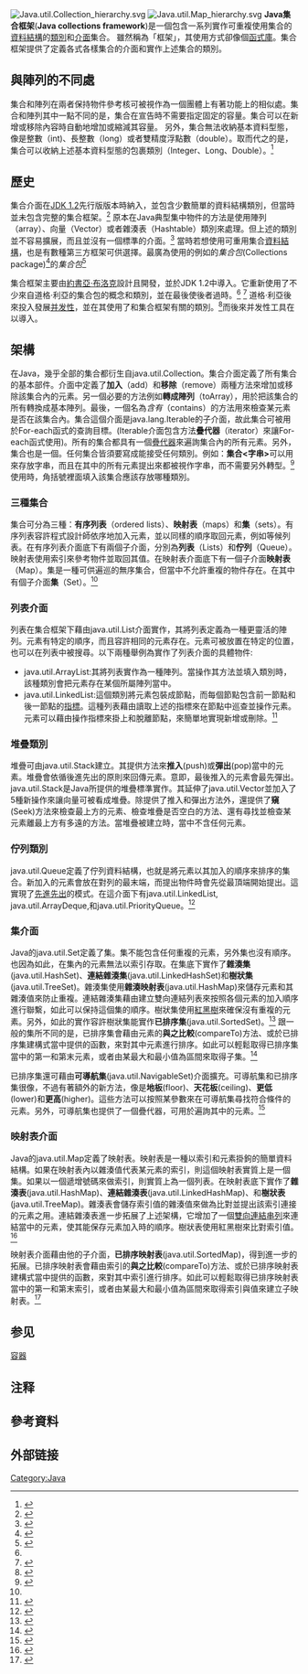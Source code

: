 {{noteTA
|T=Java集合框架
|1=zh-hans:散列; zh-hant:雜湊;
|2=zh-hans:访问; zh-hant:查詢;
|3=zh-hans:队列;zh-hant:佇列;
|4=zh-hans:数据类型;zh-hant:資料型態;
|5=zh-hans:声明;zh-hant:宣告;
|6=zh-hans:封装类型;zh-hant:包裹類別;
|7=zh-hans:数组;zh-hant:陣列
}}
[[File:Java.util.Collection_hierarchy.svg|thumb]]
[[File:Java.util.Map_hierarchy.svg|thumb]]
'''Java集合框架'''('''Java collections framework''')是一個包含一系列實作可重複使用集合的[[資料結構|資料結構]]的[[類別_(電腦科學)|類別]]和[[介面_(程式設計)|介面]]集合。
雖然稱為「框架」，其使用方式卻像個[[函式庫|函式庫]]。集合框架提供了定義各式各樣集合的介面和實作上述集合的類別。

== 與陣列的不同處==
集合和陣列在兩者保持物件參考核可被視作為一個團體上有著功能上的相似處。集合和陣列其中一點不同的是，集合在宣告時不需要指定固定的容量。集合可以在新增或移除內容時自動地增加或縮減其容量。
另外，集合無法收納基本資料型態，像是整數（int)、長整數（long）或者雙精度浮點數（double）。取而代之的是，集合可以收納上述基本資料型態的包裹類別（Integer、Long、Double）。{{NoteTag|注意基本型態宣告時用小寫開頭，包裹類別宣告時用大寫開頭}}<ref name=":0">{{Cite book|title=Big Java Early Objects|url=https://archive.org/details/bigjavaearlyobje0005hors|last=Horstmann|first=Cay|publisher=|year=2014|isbn=|location=|pages=}}</ref>

==歷史==
集合介面在[[Java版本歷史#J2SE_1.2|JDK 1.2]]先行版版本時納入，並包含少數簡單的資料結構類別，但當時並未包含完整的集合框架。<ref name="ibm">{{cite web 
 |url=http://www.digilife.be/quickreferences/PT/Java%20Collections%20Framework.pdf 
 |title=Java Collections Framework 
 |publisher=[[IBM|IBM]] 
 |accessdate=2011-01-01 
 |deadurl=yes 
 |archiveurl=https://web.archive.org/web/20110807042032/http://www.digilife.be/quickreferences/PT/Java%20Collections%20Framework.pdf 
 |archivedate=2011-08-07 
 |df= 
 }}</ref>
原本在Java典型集中物件的方法是使用陣列（array）、向量（Vector）或者雜湊表（Hashtable）類別來處理。但上述的類別並不容易擴展，而且並沒有一個標準的介面。<ref>{{cite web
| author=Dan Becker
| url=http://www.javaworld.com/jw-11-1998/jw-11-collections.html
| title=Get started with the Java Collections Framework
| publisher=[[JavaWorld|JavaWorld]]
| quote=''Before Collections made its most welcome debut, the standard methods for grouping Java objects were via the array, the Vector, and the Hashtable. All three of these collections have different methods and syntax for accessing members: arrays use the square bracket ([]) symbols, Vector uses the elementAt method, and Hashtable uses <code>get</code> and <code>put</code> methods.''
| date=1998-01-11
| accessdate=2011-01-01
| archive-url=https://web.archive.org/web/20100330032601/http://www.javaworld.com/jw-11-1998/jw-11-collections.html
| archive-date=2010-03-30
| dead-url=yes
}}</ref>
當時若想使用可重用集合[[資料結構|資料結構]]，也是有數種第三方框架可供選擇。最廣為使用的例如{{link-en|道格·利亞|Doug Lea}}的''集合包''(Collections package)<ref>{{cite web
| work=Generic Collection Library
| author=Recursion Software
| url=http://www.javaworld.com/javaworld/jw-06-1997/jw-06-jgl.html
| title=Need a good set of abstract data structures? ObjectSpace's JGL packs a punch!
| quote=''As with Java itself, the Java Generic Library borrows heavily from the C++ camp: It takes the best from C++'s STL, while leaving the C++ warts behind. Most C++ programmers today will know of their STL, but few are managing to exploit its potential.''
| publisher=[[JavaWorld|JavaWorld]]
| date=1997-01-06
| accessdate=2011-01-01
| archive-url=https://web.archive.org/web/20120302223946/http://www.javaworld.com/javaworld/jw-06-1997/jw-06-jgl.html
| archive-date=2012-03-02
| dead-url=yes
}}</ref>的''集合包''<ref name="douglea">{{cite web
| url=http://gee.cs.oswego.edu/dl/classes/collections/index.html
| title=Overview of the collections Package
| author=[[Doug_Lea|Doug Lea]]
| quote=''The Sun Java Development Kit JDK1.2 finally includes a standard set of collection classes. While there are some design and implementation differences, the JDK1.2 package contains most of the same basic abstractions, structure, and functionality as this package. For this reason, this collections package will NOT be further updated''
| accessdate=2011-01-01
| archive-date=2019-12-30
| archive-url=https://web.archive.org/web/20191230110346/http://gee.cs.oswego.edu/dl/classes/collections/index.html
| dead-url=no
}}</ref> 

集合框架主要由[[約書亞·布洛克|約書亞·布洛克]]設計且開發，並於JDK 1.2中導入。它重新使用了不少來自道格·利亞的集合包的概念和類別，並在最後使後者過時。<ref name="douglea" /> <ref>{{cite web
| url=http://www.javaworld.com/javaworld/jw-01-1999/jw-01-jglvscoll.html
| title=The battle of the container frameworks: which should you use?
| quote=''Comparing ObjectSpace Inc.'s JGL and Sun's Collections Framework turns out to be like comparing apples and kiwi fruits. At first sight, the two frameworks seem to be competing for the same developers, but after a closer inspection it is clear that the two cannot be compared fairly without acknowledging first that the two frameworks have different goals. If, like Sun's documentation states, Collections is going to homogenize Sun's own APIs (core API, extensions, etc.), then clearly Collections has to be great news, and a good thing, even to the most fanatic JGL addict. Provided Sun doesn't break its promise in this area, I'll be happy to invest my resources in adopting Collections in earnest. ''
| publisher=[[JavaWorld|JavaWorld]]
| date=1999-01-01
| accessdate=2011-01-01
| archive-url=https://web.archive.org/web/20100412002257/http://www.javaworld.com/javaworld/jw-01-1999/jw-01-jglvscoll.html
| archive-date=2010-04-12
| dead-url=yes
}}</ref>
道格·利亞後來投入發展[[并发性|并发性]]{{link-en|Java包|Java package}}，並在其使用了和集合框架有關的類別。<ref name="douglea2">{{cite web
| url=http://gee.cs.oswego.edu/dl/classes/EDU/oswego/cs/dl/util/concurrent/intro.html
| title=Overview of package util.concurrent Release 1.3.4
| author=[[Doug_Lea|Doug Lea]]
| quote=''Note: Upon release of J2SE 5.0, this package enters maintenance mode: Only essential corrections will be released. J2SE5 package java.util.concurrent includes improved, more efficient, standardized versions of the main components in this package.''
| accessdate=2011-01-01
| archive-date=2020-12-18
| archive-url=https://web.archive.org/web/20201218235550/http://gee.cs.oswego.edu/dl/classes/EDU/oswego/cs/dl/util/concurrent/intro.html
| dead-url=no
}}</ref>而後來并发性工具在{{link-en|JDK 5.0|Java_version_history#J2SE 5.0}}以{{link-en|JSR 166|Java concurrency|}}導入。

==架構==
在Java，幾乎全部的集合都衍生自java.util.Collection。集合介面定義了所有集合的基本部件。介面中定義了'''加入'''（add）和'''移除'''（remove）兩種方法來增加或移除該集合內的元素。另一個必要的方法例如'''轉成陣列'''（toArray），用於把該集合的所有轉換成基本陣列。最後，一個名為''含有''（contains）的方法用來檢查某元素是否在該集合內。集合這個介面是java.lang.Iterable的子介面，故此集合可被用於For-each函式的查詢目標。(Iterable介面包含方法'''疊代器'''（iterator）來讓For-each函式使用)。所有的集合都具有一個[[疊代器|疊代器]]來遍詢集合內的所有元素。另外，集合也是一個{{link-en|泛型|Generics in Java}}。任何集合皆須要寫成能接受任何類別。例如：'''集合<字串>'''可以用來存放字串，而且在其中的所有元素提出來都被視作字串，而不需要另外轉型。<ref>{{cite web |url=http://docs.oracle.com/javase/7/docs/api/java/lang/Iterable.html |title=Iterable (Java Platform SE 7 ) |publisher=Docs.oracle.com |date=2013-06-06 |accessdate=2013-08-16 |archive-date=2020-12-17 |archive-url=https://web.archive.org/web/20201217162522/https://docs.oracle.com/javase/7/docs/api/java/lang/Iterable.html |dead-url=no }}</ref>使用時，角括號裡面填入該集合應該存放哪種類別。

===三種集合===
集合可分為三種：'''有序列表'''（ordered lists）、'''映射表'''（maps）和'''集'''（sets）。有序列表容許程式設計師依序地加入元素，並以同樣的順序取回元素，例如等候列表。在有序列表介面底下有兩個子介面，分別為'''列表'''（Lists）和'''佇列'''（Queue）。映射表使用索引來參考物件並取回其值。在映射表介面底下有一個子介面'''映射表'''（Map）。集是一種可供遍巡的無序集合，但當中不允許重複的物件存在。在其中有個子介面'''集'''（Set）。<ref name=":0" />
=== 列表介面 ===
{{seeAlso|連結串列}}
列表在集合框架下藉由java.util.List介面實作，其將列表定義為一種更靈活的陣列。元素有特定的順序，而且容許相同的元素存在。元素可被放置在特定的位置，也可以在列表中被搜尋。以下兩種舉例為實作了列表介面的具體物件:
*java.util.ArrayList:其將列表實作為一種陣列。當操作其方法並填入類別時，該種類別會把元素存在某個所屬陣列當中。
*java.util.LinkedList:這個類別將元素包裝成節點，而每個節點包含前一節點和後一節點的[[指標_(電腦科學)|指標]]。這種列表藉由讀取上述的指標來在節點中巡查並操作元素。元素可以藉由操作指標來掛上和脫離節點，來簡單地實現新增或刪除。<ref>{{cite web |url=http://docs.oracle.com/javase/7/docs/api/java/util/List.html |title=List (Java Platform SE 7 ) |publisher=Docs.oracle.com |date=2013-06-06 |accessdate=2013-08-16 |archive-date=2020-11-12 |archive-url=https://web.archive.org/web/20201112023213/https://docs.oracle.com/javase/7/docs/api/java/util/List.html |dead-url=no }}</ref>
=== 堆疊類別 ===
{{seeAlso|堆疊}}
堆疊可由java.util.Stack建立。其提供方法來'''推入'''(push)或'''彈出'''(pop)當中的元素。堆疊會依循後進先出的原則來回傳元素。意即，最後推入的元素會最先彈出。java.util.Stack是Java所提供的堆疊標準實作。其延伸了java.util.Vector並加入了5種新操作來讓向量可被看成堆疊。除提供了推入和彈出方法外，還提供了'''窺'''(Seek)方法來檢查最上方的元素、檢查堆疊是否空白的方法、還有尋找並檢查某元素離最上方有多遠的方法。當堆疊被建立時，當中不含任何元素。
=== 佇列類別 ===
java.util.Queue定義了佇列資料結構，也就是將元素以其加入的順序來排序的集合。新加入的元素會放在對列的最末端，而提出物件時會先從最頂端開始提出。這實現了[[先進先出|先進先出]]的模式。在這介面下有java.util.LinkedList, java.util.ArrayDeque,和java.util.PriorityQueue。<ref>{{cite web |url=http://docs.oracle.com/javase/7/docs/api/java/util/Queue.html |title=Queue (Java Platform SE 7 ) |publisher=Docs.oracle.com |date=2013-06-06 |accessdate=2013-08-16 |archive-date=2018-03-09 |archive-url=https://web.archive.org/web/20180309124129/https://docs.oracle.com/javase/7/docs/api/java/util/Queue.html |dead-url=no }}</ref>

===集介面===
Java的java.util.Set定義了集。集不能包含任何重複的元素，另外集也沒有順序。也因為如此，在集內的元素無法以索引存取。在集底下實作了'''雜湊集'''(java.util.HashSet)、'''連結雜湊集'''(java.util.LinkedHashSet)和'''樹狀集'''(java.util.TreeSet)。雜湊集使用'''雜湊映射表'''(java.util.HashMap)來儲存元素和其雜湊值來防止重複。連結雜湊集藉由建立雙向連結列表來按照各個元素的加入順序進行聯繫，如此可以保持這個集的順序。樹狀集使用[[紅黑樹|紅黑樹]]來確保沒有重複的元素。另外，如此的實作容許樹狀集能實作'''已排序集'''(java.util.SortedSet)。<ref>{{cite web |url=http://docs.oracle.com/javase/7/docs/api/java/util/Set.html |title=Set (Java Platform SE 7 ) |publisher=Docs.oracle.com |date=2013-06-06 |accessdate=2013-08-16 |archive-date=2020-11-12 |archive-url=https://web.archive.org/web/20201112004324/https://docs.oracle.com/javase/7/docs/api/java/util/Set.html |dead-url=no }}</ref>
跟一般的集所不同的是，已排序集會藉由元素的'''與之比較'''(compareTo)方法、或於已排序集建構式當中提供的函數，來對其中元素進行排序。如此可以輕鬆取得已排序集當中的第一和第末元素，或者由某最大和最小值為區間來取得子集。<ref>{{cite web |url=http://docs.oracle.com/javase/7/docs/api/java/util/SortedSet.html |title=SortedSet (Java Platform SE 7 ) |publisher=Docs.oracle.com |date=2013-06-06 |accessdate=2013-08-16 |archive-date=2020-07-30 |archive-url=https://web.archive.org/web/20200730145742/https://docs.oracle.com/javase/7/docs/api/java/util/SortedSet.html |dead-url=no }}</ref>

已排序集還可藉由'''可導航集'''(java.util.NavigableSet)介面擴充。可導航集和已排序集很像，不過有著額外的新方法，像是'''地板'''(floor)、'''天花板'''(ceiling)、'''更低'''(lower)和'''更高'''(higher)。這些方法可以按照某參數來在可導航集尋找符合條件的元素。另外，可導航集也提供了一個疊代器，可用於遍詢其中的元素。<ref>{{cite web |url=http://docs.oracle.com/javase/7/docs/api/java/util/NavigableSet.html |title=NavigableSet (Java Platform SE 7 ) |publisher=Docs.oracle.com |date=2013-06-06 |accessdate=2019-04-03 |archive-date=2020-11-12 |archive-url=https://web.archive.org/web/20201112030726/https://docs.oracle.com/javase/7/docs/api/java/util/NavigableSet.html |dead-url=no }}</ref>

===映射表介面===
{{seeAlso|雜湊表}}
Java的java.util.Map定義了映射表。映射表是一種以索引和元素掛鉤的簡單資料結構。如果在映射表內以雜湊值代表某元素的索引，則這個映射表實質上是一個集。如果以一個遞增號碼來做索引，則實質上為一個列表。在映射表底下實作了'''雜湊表'''(java.util.HashMap)、'''連結雜湊表'''(java.util.LinkedHashMap)、和'''樹狀表'''(java.util.TreeMap)。雜湊表會儲存索引值的雜湊值來做為比對並提出該索引連接的元素之用。連結雜湊表進一步拓展了上述架構，它增加了一個[[雙向連結串列|雙向連結串列]]來連結當中的元素，使其能保存元素加入時的順序。樹狀表使用紅黑樹來比對索引值。<ref>{{cite web |url=http://docs.oracle.com/javase/7/docs/api/java/util/Map.html |title=Map (Java Platform SE 7 ) |publisher=Docs.oracle.com |date=2013-06-06 |accessdate=2013-08-16 |archive-date=2020-11-11 |archive-url=https://web.archive.org/web/20201111234422/https://docs.oracle.com/javase/7/docs/api/java/util/Map.html |dead-url=no }}</ref>

映射表介面藉由他的子介面，'''已排序映射表'''(java.util.SortedMap)，得到進一步的拓展。已排序映射表會藉由索引的'''與之比較'''(compareTo)方法、或於已排序映射表建構式當中提供的函數，來對其中索引進行排序。如此可以輕鬆取得已排序映射表當中的第一和第末索引，或者由某最大和最小值為區間來取得索引與值來建立子映射表。<ref>{{cite web |url=http://docs.oracle.com/javase/7/docs/api/java/util/SortedMap.html |title=SortedMap (Java Platform SE 7 ) |publisher=Docs.oracle.com |date=2013-06-06 |accessdate=2013-08-16 |archive-date=2020-11-08 |archive-url=https://web.archive.org/web/20201108123427/https://docs.oracle.com/javase/7/docs/api/java/util/SortedMap.html |dead-url=no }}</ref>

==参见==
[[容器_(抽象数据类型)|容器]]

== 注释 ==
{{NoteFoot}}

==參考資料==
{{Reflist|2}}

==外部链接==
{{wikibooks|Java Programming|Collections}}

{{Java (Sun)}}
[[Category:Java|Category:Java]]